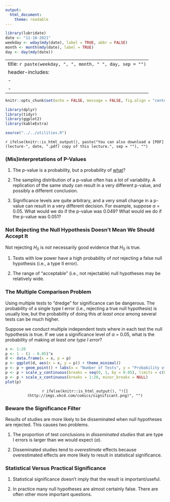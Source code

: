 ---
output:
  html_document:
    theme: readable
---

```{r, echo = FALSE, message = FALSE}
library(lubridate)
date <- "11-10-2021"
weekday <- wday(mdy(date), label = TRUE, abbr = FALSE)
month <- month(mdy(date), label = TRUE)
day <- day(mdy(date))
```

---
title: `r paste(weekday, ", ", month, " ", day, sep = "")`
header-includes:
  - \usepackage{array}
  - \usepackage{booktabs}
---

```{r setup, include = FALSE}
knitr::opts_chunk$set(echo = FALSE, message = FALSE, fig.align = "center", out.width = "100%", fig.width = 9, cache = FALSE, dev = ifelse(knitr::is_html_output(), "png", "pdf"))
```

```{r packages}
library(dplyr)
library(tidyr)
library(ggplot2)
library(kableExtra)
```

```{r utilities}
source("../../utilities.R")
```

`r ifelse(knitr::is_html_output(), paste("You can also download a [PDF](lecture-", date, ".pdf) copy of this lecture.", sep = ""), "")`

### (Mis)interpretations of P-Values

1. The $p$-value is a probability, but a probability of [what](lecture-10-15-2021.html)? 

2. The sampling distribution of a p-value often has a lot of variability. A replication of the same study can result in a very different p-value, and possibly a different conclusion.

3. Significance levels are quite arbitrary, and a very small change in a p-value can result in a very different decision. For example, suppose $\alpha$ = 0.05. What would we do if the p-value was 0.049? What would we do if the p-value was 0.051? 

### Not Rejecting the Null Hypothesis Doesn't Mean We Should Accept It

Not rejecting $H_0$ is *not* necessarily good evidence that $H_0$ is true.

1. Tests with low power have a high probability of *not* rejecting a false null hypothesis (i.e., a type II error). 

0. The range of "acceptable" (i.e., not rejectable) null hypotheses may be relatively wide.

### The Multiple Comparison Problem

Using multiple tests to "dredge" for significance can be dangerous. The probability of a single type I error (i.e., rejecting a true null hypothesis) is usually low, but the probability of doing this *at least once* among several tests can be much higher.

Suppose we conduct multiple independent tests where in each test the null hypothesis is true. If we use a significance level of $\alpha$ = 0.05, what is the probability of making *at least one type I error*? 
```{r}
x <- 1:20
p <- 1 - (1 - 0.05)^x
d <- data.frame(x = x, p = p)
p <- ggplot(d, aes(x = x, y = p)) + theme_minimal() 
p <- p + geom_point() + labs(x = "Number of Tests", y = "Probability of One or More Type I Errors")
p <- p + scale_y_continuous(breaks = seq(0, 1, by = 0.05), limits = c(0,1), minor_breaks = NULL)
p <- p + scale_x_continuous(breaks = 1:20, minor_breaks = NULL)
plot(p)
```

<center>

`r ifelse(knitr::is_html_output(), "![](http://imgs.xkcd.com/comics/significant.png)", "")`

</center>

### Beware the Significance Filter

Results of studies are more likely to be disseminated when null hypotheses are rejected. This causes two problems.

1. The proportion of test conclusions in *disseminated studies* that are type I errors is larger than we would expect ($\alpha$).

0. Disseminated studies tend to *overestimate* effects because overestimated effects are more likely to result in statistical significance.

### Statistical Versus Practical Significance

1. Statistical significance doesn't imply that the result is important/useful.

2. In practice many null hypotheses are almost certainly false. There are often other more important questions. 
